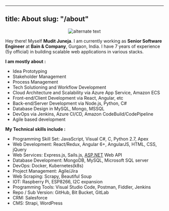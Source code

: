 
---
title: About
slug: "/about"
---

<p align="center">
    <img src="https://lh5.googleusercontent.com/DxbX4Q8NLC50u7cKD8BeT8QtPToKURmSs4V51acVS_W9mVJLbviUz26UvVojvWUneyC9e_JZqVyZ-6awm0M_=w360-h286" alt="alternate text">
 </p>
 
Hey there! Myself **Mudit Juneja**.
I am currently working as **Senior Software Engineer** at **Bain & Company**, Gurgaon, India. I have 7 years of experience (5y official) in building scalable web applications in various stacks.

**I am mostly about :**

 - Idea Prototyping
 - Stakeholder Management
 - Process Management
 - Tech Solutioning and Workflow Development
 -  Cloud Architecture and Scalability via Azure App Service, Amazon ECS
 -  Front-end/Client Development via React, Angular, etc
 -  Back-end/Server Development via Node.js, Python, C#
 -  Database Design in MySQL, Mongo, MSSQL
 -  DevOps via Jenkins, Azure CI/CD, Amazon CodeBuild/CodePipeline
 -  Agile based development


**My Technical skills include :**
 - Programming Skill Set: JavaScript, Visual C#, C, Python 2.7, Apex
 - Web Development: React/Redux, Angular 6+, AngularJS, HTML, CSS, jQuery
 - Web Services: Express.js, Sails.js, [ASP.NET](#) Web API	
 - Database Development: MongoDB, MySQL, Microsoft SQL server
 - DevOps: Docker, Kubernetes(k8s)
 - Project Management: Agile/Jira
 - Web Scraping: Scrapy, Beautiful Soup
 - IOT: Raspberry Pi, ESP8266, I2C expansion
 - Programming Tools: Visual Studio Code, Postman, Fiddler, Jenkins
 - Repo / Sub Version: GitHub, Bit Bucket, GitLab
 - CRM: Salesforce
 - CMS: Strapi, WordPress



 